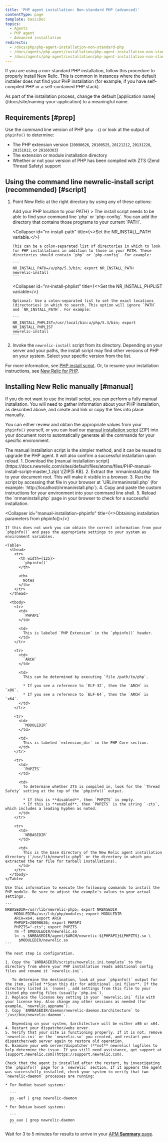 ```yaml
---
title: 'PHP agent installation: Non-standard PHP (advanced)'
contentType: page
template: basicDoc
topics:
  - Agents
  - PHP agent
  - Advanced installation
redirects:
  - /docs/php/php-agent-installation-non-standard-php
  - /docs/agents/php-agent/installation/php-agent-installation-non-standard-php
  - /docs/agents/php-agent/installation/php-agent-installation-non-standard-php-advanced
---
```


If you are using a non-standard PHP installation, follow this procedure to properly install New Relic. This is common in instances where the default installer does not find your PHP installation (for example, if you have self-compiled PHP or a self-contained PHP stack).

<Callout variant="important">
  As part of the installation process, change the default [application name](/docs/site/naming-your-application) to a meaningful name.
</Callout>

## Requirements [#prep]

Use the command line version of PHP (`php -i`) or look at the output of `phpinfo()` to determine:

* The PHP extension version (`20090626`, `20100525`, `20121212`, `20131226`, `20151012`, or `20160303`)
* The extension or module installation directory
* Whether or not your version of PHP has been compiled with ZTS (Zend Thread Safety) support

## Using the command line newrelic-install script (recommended) [#script]

1. Point New Relic at the right directory by using any of these options:

   <CollapserGroup>
     <Collapser
       id="add-php-to-path"
       title={<>Add your PHP location to your <InlineCode>PATH</InlineCode></>}
     >
       The install script needs to be able to find your command line `php` or `php-config`. You can add the directory that contains those programs to your current `PATH`.
     </Collapser>

     <Collapser
       id="nr-install-path"
       title={<>Set the <InlineCode>NR_INSTALL_PATH</InlineCode> variable.</>}
     >
       This can be a colon-separated list of directories in which to look for PHP installations in addition to those in your PATH. These directories should contain `php` or `php-config`. For example:

       ```
       NR_INSTALL_PATH=/u/php/5.3/bin; export NR_INSTALL_PATH
       newrelic-install
       ```
     </Collapser>

     <Collapser
       id="nr-install-phplist"
       title={<>Set the <InlineCode>NR_INSTALL_PHPLIST</InlineCode> variable</>}
     >
       Optional: Use a colon-separated list to set the exact locations (directories) in which to search. This option will ignore `PATH` and `NR_INSTALL_PATH`. For example:

       ```
       NR_INSTALL_PHPLIST=/usr/local/bin:u/php/5.3/bin; export NR_INSTALL_PHPLIST
       newrelic-install
       ```
     </Collapser>
   </CollapserGroup>
2. Invoke the `newrelic-install` script from its directory. Depending on your server and your paths, the install script may find other versions of PHP on your system. Select your specific version from the list.

For more information, see [PHP install script](/docs/agents/php-agent/installation/newrelic-install-script). Or, to resume your installation instructions, see [New Relic for PHP](/docs/agents/php-agent/getting-started/new-relic-php).

## Installing New Relic manually [#manual]

If you do not want to use the install script, you can perform a fully manual installation. You will need to gather information about your PHP installation, as described above, and create and link or copy the files into place manually.

You can either review and obtain the appropriate values from your `phpinfo()` yourself, or you can load our [manual installation script](https://docs.newrelic.com/sites/default/files/atoms/files/PHP-manual-install-script-master_0.zip) \[ZIP] into your document root to automatically generate all the commands for your specific environment.

<Callout variant="important">
  The manual installation script is the simpler method, and it can be reused to upgrade the PHP agent. It will also confirm a successful installation upon reload.
</Callout>

<CollapserGroup>
  <Collapser
    id="manual-installation-script"
    title="Using the manual installation script"
  >
    1. Download the [manual installation script](https://docs.newrelic.com/sites/default/files/atoms/files/PHP-manual-install-script-master_1.zip) \[ZIP|5 KB].
    2. Extract the `nrmaninstall.php` file to your document root. This will make it visible in a browser.
    3. Run the script by accessing that file in your browser at `URL/nrmaninstall.php` (for example: `http://localhost/nrmaninstall.php`).
    4. Copy and paste the custom instructions for your environment into your command line shell.
    5. Reload the `nrmaninstall.php` page in your browser to check for a successful installation.
  </Collapser>

  <Collapser
    id="manual-installation-phpinfo"
    title={<>Obtaining installation parameters from <InlineCode>phpinfo()</InlineCode></>}
  >
    If this does not work you can obtain the correct information from your `phpinfo()` and pass the appropriate settings to your system as environment variables.

    <Table>
      <thead>
        <tr>
          <th width={125}>
            `phpinfo()`
          </th>

          <th>
            Notes
          </th>
        </tr>
      </thead>

      <tbody>
        <tr>
          <td>
            `PHPAPI`
          </td>

          <td>
            This is labeled `PHP Extension` in the `phpinfo()` header.
          </td>
        </tr>

        <tr>
          <td>
            `ARCH`
          </td>

          <td>
            This can be determined by executing `file /path/to/php`.

            * If you see a reference to `ELF-32`, then the `ARCH` is `x86`.
            * If you see a reference to `ELF-64`, then the `ARCH` is `x64`.
          </td>
        </tr>

        <tr>
          <td>
            `MODULEDIR`
          </td>

          <td>
            This is labeled `extension_dir` in the PHP Core section.
          </td>
        </tr>

        <tr>
          <td>
            `PHPZTS`
          </td>

          <td>
            To determine whether ZTS is compiled in, look for the `Thread Safety` setting at the top of the `phpinfo()` output.

            * If this is **disabled**, then `PHPZTS` is empty.
            * If this is **enabled**, then `PHPZTS` is the string `-zts`, which includes a leading hyphen as noted.
          </td>
        </tr>

        <tr>
          <td>
            `NRBASEDIR`
          </td>

          <td>
            This is the base directory of the New Relic agent installation directory (`/usr/lib/newrelic-php5` or the directory in which you extracted the tar file for tarball installations).
          </td>
        </tr>
      </tbody>
    </Table>

    Use this information to execute the following commands to install the PHP module. Be sure to adjust the example's values to your actual settings.

    ```
    NRBASEDIR=/usr/lib/newrelic-php5; export NRBASEDIR
        MODULEDIR=/usr/lib/php/modules; export MODULEDIR
        ARCH=x64; export ARCH
        PHPAPI=20090626; export PHPAPI
        PHPZTS="-zts"; export PHPZTS
        rm -f $MODULEDIR/newrelic.so
        ln -s $NRBASEDIR/agent/$ARCH/newrelic-${PHPAPI}${PHPZTS}.so \
          $MODULEDIR/newrelic.so
    ```

    The next step is configuration.

    1. Copy the `$NRBASEDIR/scripts/newrelic.ini.template` to the directory from where your PHP installation reads additional config files and rename it `newrelic.ini`.

       To determine the destination, look at your `phpinfo()` output for the item, called **Scan this dir for additional .ini files**. If the directory listed is `(none)`, add settings from this file to your listed php config files (usually `php.ini`).
    2. Replace the license key setting in your `newrelic.ini` file with your license key. Also change any other sessions as needed (for example, `newrelic.appname`).
    3. Copy `$NRBASEDIR/daemon/newrelic-daemon.$architecture` to `/usr/bin/newrelic-daemon`.

       Depending on your system, $architecture will be either x86 or x64.
    4. Restart your dispatcher/webs erver.
    5. Verify that your site is functioning properly. If it is not, remove `newrelic.ini` or the `newrelic.so` you created, and restart your dispatcher/web server again to restore old operation.
    6. Examine your web server/dispatcher (**not** newrelic) logfiles to help determine the issue. If you still need assistance, get support at [support.newrelic.com](https://support.newrelic.com).

    Check that the agent is installed after the restart, by investigating the `phpinfo()` page for a `newrelic` section. If it appears the agent was successfully installed, check your system to verify that two `newrelic-daemon` processes are running:

    * For RedHat based systems:

      ```
      ps -aef | grep newrelic-daemon
      ```
    * For Debian based systems:

      ```
      ps aux | grep newrelic-daemon
      ```
  </Collapser>
</CollapserGroup>

Wait for 3 to 5 minutes for results to arrive in your [APM **Summary** page](/docs/applications-menu/applications-overview).
